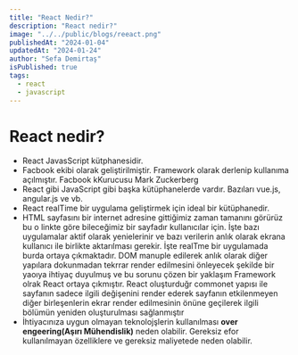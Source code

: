 ```yaml
---
title: "React Nedir?"
description: "React nedir?"
image: "../../public/blogs/reeact.png"
publishedAt: "2024-01-04"
updatedAt: "2024-01-24"
author: "Sefa Demirtaş"
isPublished: true
tags:
  - react
  - javascript
---
```


# React nedir?
- React JavasScript kütphanesidir.
- Facbook ekibi olarak geliştirilmiştir. Framework olarak derlenip kullanıma açılmıştır. Facbook kKurucusu Mark Zuckerberg 
- React gibi JavaScript gibi başka kütüphanelerde vardır. Bazıları vue.js, angular.js ve vb. 
- React realTime bir uygulama geliştirmek için ideal bir kütüphanedir. 
- HTML sayfasını bir internet adresine gittiğimiz zaman tamanını görürüz bu o linkte göre bileceğimiz bir sayfadır kullanıcılar için. İşte bazı uygulamalar aktif olarak yenielerinir ve bazı verilerin anlık olarak ekrana kullanıcı ile birlikte aktarılması gerekir. İşte realTme bir uygulamada burda ortaya çıkmaktadır. DOM manuple edilerek anlık olarak diğer yapılara dokunmadan tekrrar render edilmesini önleyecek şekilde bir yaoıya ihtiyaç duyulmuş ve bu sorunu çözen bir yaklaşım Framework olrak React ortaya çıkmıştır. React oluşturduğr commonet yapısı ile sayfanın sadece ilgili değişenini render ederek sayfanın etkilenmeyen diğer birleşenlerin ekrar render edilmesinin önüne geçilerek ilgili bölümün yeniden oluşturulması sağlanmıştır 
- İhtiyacınıza uygun olmayan teknolojşlerin kullanılması **over engeering(Aşırı Mühendislik)** neden olabilir. Gereksiz efor kullanılmayan özelliklere ve gereksiz maliyetede neden olabilir. 